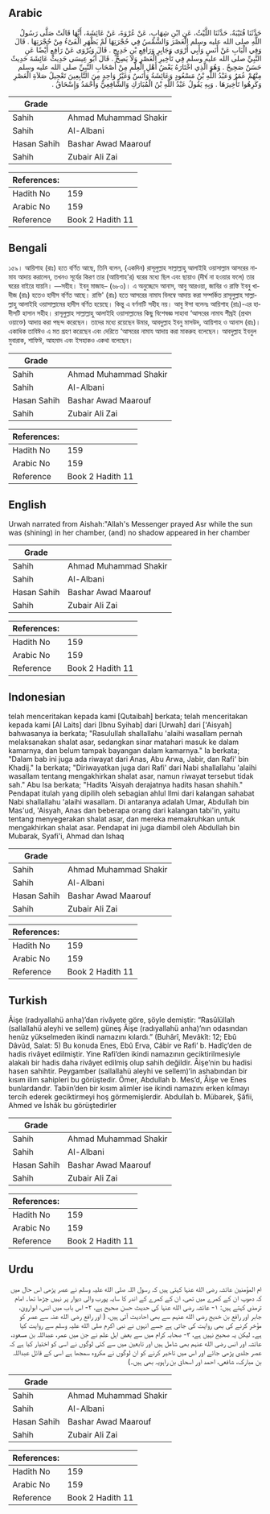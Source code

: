 ## Arabic


<div dir="rtl" lang="ar" style={{fontSize:'larger',backgroundColor:'#f8f9fa',padding:20}}>
حَدَّثَنَا قُتَيْبَةُ، حَدَّثَنَا اللَّيْثُ، عَنِ ابْنِ شِهَابٍ، عَنْ عُرْوَةَ، عَنْ عَائِشَةَ، أَنَّهَا قَالَتْ صَلَّى رَسُولُ اللَّهِ صلى الله عليه وسلم الْعَصْرَ وَالشَّمْسُ فِي حُجْرَتِهَا لَمْ يَظْهَرِ الْفَىْءُ مِنْ حُجْرَتِهَا ‏.‏ قَالَ وَفِي الْبَابِ عَنْ أَنَسٍ وَأَبِي أَرْوَى وَجَابِرٍ وَرَافِعِ بْنِ خَدِيجٍ ‏.‏ قَالَ وَيُرْوَى عَنْ رَافِعٍ أَيْضًا عَنِ النَّبِيِّ صلى الله عليه وسلم فِي تَأْخِيرِ الْعَصْرِ وَلاَ يَصِحُّ ‏.‏ قَالَ أَبُو عِيسَى حَدِيثُ عَائِشَةَ حَدِيثٌ حَسَنٌ صَحِيحٌ ‏.‏ وَهُوَ الَّذِي اخْتَارَهُ بَعْضُ أَهْلِ الْعِلْمِ مِنْ أَصْحَابِ النَّبِيِّ صلى الله عليه وسلم مِنْهُمْ عُمَرُ وَعَبْدُ اللَّهِ بْنُ مَسْعُودٍ وَعَائِشَةُ وَأَنَسٌ وَغَيْرُ وَاحِدٍ مِنَ التَّابِعِينَ تَعْجِيلُ صَلاَةِ الْعَصْرِ وَكَرِهُوا تَأْخِيرَهَا ‏.‏ وَبِهِ يَقُولُ عَبْدُ اللَّهِ بْنُ الْمُبَارَكِ وَالشَّافِعِيُّ وَأَحْمَدُ وَإِسْحَاقُ ‏.‏
</div>
<div style={{backgroundColor:'#f8f9fa',padding:20, marginBottom: 10}}><table> <thead> <tr> <th>Grade</th> <th></th> </tr> </thead> <tbody> <tr><td>Sahih</td><td>Ahmad Muhammad Shakir</td></tr><tr><td>Sahih</td><td>Al-Albani</td></tr><tr><td>Hasan Sahih</td><td>Bashar Awad Maarouf</td></tr><tr><td>Sahih</td><td>Zubair Ali Zai</td></tr></tbody></table><table> <thead> <tr> <th>References:</th> <th></th> </tr> </thead> <tbody><tr><td>Hadith No</td><td>159</td></tr><tr><td>Arabic No</td><td>159</td></tr><tr><td>Reference</td><td>Book 2 Hadith 11</td></tr></tbody></table></div>

## Bengali


<div dir="ltr" lang="bn" style={{fontSize:'larger',backgroundColor:'#f8f9fa',padding:20}}>
১৫৯। আয়িশাহ (রাঃ) হতে বর্ণিত আছে, তিনি বলেন, (একদিন) রাসূলুল্লাহ সাল্লাল্লাহু আলাইহি ওয়াসাল্লাম আসরের নামায আদায় করালেন, তখনও সূর্যের কিরণ তার (আয়িশাহ'র) ঘরের মধ্যে ছিল এবং ছায়াও (দীর্ঘ না হওয়ার ফলে) তার ঘরের বাইরে যায়নি। —সহীহ। ইবনু মাজাহ– (৬৮৩)। এ অনুচ্ছেদে আনাস, আবু আরওয়া, জাবির ও রাফি ইবনু খাদীজ (রাঃ) হতেও হাদীস বর্ণিত আছে। রাফি' (রাঃ) হতে আসরের নামায বিলম্বে আদায় করা সম্পর্কিত রাসূলুল্লাহ সাল্লাল্লাহু আলাইহি ওয়াসাল্লামের হাদীস বর্ণিত হয়েছে। কিন্তু এ বর্ণনাটি সহীহ নয়। আবু ঈসা বলেনঃ আয়িশাহ (রাঃ)-এর হাদীসটি হাসান সহীহ। রাসূলুল্লাহ সাল্লাল্লাহু আলাইহি ওয়াসাল্লামের কিছু বিশেষজ্ঞ সাহাবা ‘আসরের নামায শীঘ্রই (প্রথম ওয়াক্তে) আদায় করা পছন্দ করেছেন। তাদের মধ্যে রয়েছেন উমার, আবদুল্লাহ ইবনু মাসউদ, আয়িশাহ ও আনাস (রাঃ)। একাধিক তাবিঈও এ মত গ্রহণ করেছেন এবং দেরিতে ‘আসরের নামায আদায় করা মাকরুহ বলেছেন। আবদুল্লাহ ইবনুল মুবারাক, শাফিঈ, আহমাদ এবং ইসহাকও একথা বলেছেন।
</div>
<div style={{backgroundColor:'#f8f9fa',padding:20, marginBottom: 10}}><table> <thead> <tr> <th>Grade</th> <th></th> </tr> </thead> <tbody> <tr><td>Sahih</td><td>Ahmad Muhammad Shakir</td></tr><tr><td>Sahih</td><td>Al-Albani</td></tr><tr><td>Hasan Sahih</td><td>Bashar Awad Maarouf</td></tr><tr><td>Sahih</td><td>Zubair Ali Zai</td></tr></tbody></table><table> <thead> <tr> <th>References:</th> <th></th> </tr> </thead> <tbody><tr><td>Hadith No</td><td>159</td></tr><tr><td>Arabic No</td><td>159</td></tr><tr><td>Reference</td><td>Book 2 Hadith 11</td></tr></tbody></table></div>

## English


<div dir="ltr" lang="en" style={{fontSize:'larger',backgroundColor:'#f8f9fa',padding:20}}>
Urwah narrated from Aishah:"Allah's Messenger prayed Asr while the sun was (shining) in her chamber, (and) no shadow appeared in her chamber
</div>
<div style={{backgroundColor:'#f8f9fa',padding:20, marginBottom: 10}}><table> <thead> <tr> <th>Grade</th> <th></th> </tr> </thead> <tbody> <tr><td>Sahih</td><td>Ahmad Muhammad Shakir</td></tr><tr><td>Sahih</td><td>Al-Albani</td></tr><tr><td>Hasan Sahih</td><td>Bashar Awad Maarouf</td></tr><tr><td>Sahih</td><td>Zubair Ali Zai</td></tr></tbody></table><table> <thead> <tr> <th>References:</th> <th></th> </tr> </thead> <tbody><tr><td>Hadith No</td><td>159</td></tr><tr><td>Arabic No</td><td>159</td></tr><tr><td>Reference</td><td>Book 2 Hadith 11</td></tr></tbody></table></div>

## Indonesian


<div dir="ltr" lang="id" style={{fontSize:'larger',backgroundColor:'#f8f9fa',padding:20}}>
telah menceritakan kepada kami [Qutaibah] berkata; telah menceritakan kepada kami [Al Laits] dari [Ibnu Syihab] dari [Urwah] dari ['Aisyah] bahwasanya ia berkata; "Rasulullah shallallahu 'alaihi wasallam pernah melaksanakan shalat asar, sedangkan sinar matahari masuk ke dalam kamarnya, dan belum tampak bayangan dalam kamarnya." Ia berkata; "Dalam bab ini juga ada riwayat dari Anas, Abu Arwa, Jabir, dan Rafi' bin Khadij." Ia berkata; "Diriwayatkan juga dari Rafi' dari Nabi shallallahu 'alaihi wasallam tentang mengakhirkan shalat asar, namun riwayat tersebut tidak sah." Abu Isa berkata; "Hadits 'Aisyah derajatnya hadits hasan shahih." Pendapat itulah yang dipilih oleh sebagian ahlul Ilmi dari kalangan sahabat Nabi shallallahu 'alaihi wasallam. Di antaranya adalah Umar, Abdullah bin Mas'ud, 'Aisyah, Anas dan beberapa orang dari kalangan tabi'in, yaitu tentang menyegerakan shalat asar, dan mereka memakruhkan untuk mengakhirkan shalat asar. Pendapat ini juga diambil oleh Abdullah bin Mubarak, Syafi'i, Ahmad dan Ishaq
</div>
<div style={{backgroundColor:'#f8f9fa',padding:20, marginBottom: 10}}><table> <thead> <tr> <th>Grade</th> <th></th> </tr> </thead> <tbody> <tr><td>Sahih</td><td>Ahmad Muhammad Shakir</td></tr><tr><td>Sahih</td><td>Al-Albani</td></tr><tr><td>Hasan Sahih</td><td>Bashar Awad Maarouf</td></tr><tr><td>Sahih</td><td>Zubair Ali Zai</td></tr></tbody></table><table> <thead> <tr> <th>References:</th> <th></th> </tr> </thead> <tbody><tr><td>Hadith No</td><td>159</td></tr><tr><td>Arabic No</td><td>159</td></tr><tr><td>Reference</td><td>Book 2 Hadith 11</td></tr></tbody></table></div>

## Turkish


<div dir="ltr" lang="tr" style={{fontSize:'larger',backgroundColor:'#f8f9fa',padding:20}}>
Âişe (radıyallahü anha)’dan rivâyete göre, şöyle demiştir: “Rasûlüllah (sallallahü aleyhi ve sellem) güneş Âişe (radıyallahü anha)’nın odasından henüz yükselmeden ikindi namazını kılardı.” (Buhârî, Mevâkît: 12; Ebû Dâvûd, Salat: 5) Bu konuda Enes, Ebû Erva, Câbir ve Rafi’ b. Hadîç’den de hadis rivâyet edilmiştir. Yine Rafi’den ikindi namazının geciktirilmesiyle alakalı bir hadis daha rivâyet edilmiş olup sahih değildir. Âişe’nin bu hadisi hasen sahihtir. Peygamber (sallallahü aleyhi ve sellem)’in ashabından bir kısım ilim sahipleri bu görüştedir. Ömer, Abdullah b. Mes’d, Âişe ve Enes bunlardandır. Tabiin’den bir kısım alimler ise ikindi namazını erken kılmayı tercih ederek geciktirmeyi hoş görmemişlerdir. Abdullah b. Mübarek, Şâfii, Ahmed ve İshâk bu görüştedirler
</div>
<div style={{backgroundColor:'#f8f9fa',padding:20, marginBottom: 10}}><table> <thead> <tr> <th>Grade</th> <th></th> </tr> </thead> <tbody> <tr><td>Sahih</td><td>Ahmad Muhammad Shakir</td></tr><tr><td>Sahih</td><td>Al-Albani</td></tr><tr><td>Hasan Sahih</td><td>Bashar Awad Maarouf</td></tr><tr><td>Sahih</td><td>Zubair Ali Zai</td></tr></tbody></table><table> <thead> <tr> <th>References:</th> <th></th> </tr> </thead> <tbody><tr><td>Hadith No</td><td>159</td></tr><tr><td>Arabic No</td><td>159</td></tr><tr><td>Reference</td><td>Book 2 Hadith 11</td></tr></tbody></table></div>

## Urdu


<div dir="rtl" lang="ur" style={{fontSize:'larger',backgroundColor:'#f8f9fa',padding:20}}>
ام المؤمنین عائشہ رضی الله عنہا کہتی ہیں کہ رسول اللہ صلی الله علیہ وسلم نے عصر پڑھی اس حال میں کہ دھوپ ان کے کمرے میں تھی، ان کے کمرے کے اندر کا سایہ پورب والی دیوار پر نہیں چڑھا تھا۔ امام ترمذی کہتے ہیں: ۱- عائشہ رضی الله عنہا کی حدیث حسن صحیح ہے، ۲- اس باب میں انس، ابوارویٰ، جابر اور رافع بن خدیج رضی الله عنہم سے بھی احادیث آئی ہیں، ( اور رافع رضی الله عنہ سے عصر کو مؤخر کرنے کی بھی روایت کی جاتی ہے جسے انہوں نے نبی اکرم صلی الله علیہ وسلم سے روایت کیا ہے۔ لیکن یہ صحیح نہیں ہے، ۳- صحابہ کرام میں سے بعض اہل علم نے جن میں عمر، عبداللہ بن مسعود، عائشہ اور انس رضی الله عنہم بھی شامل ہیں اور تابعین میں سے کئی لوگوں نے اسی کو اختیار کیا ہے کہ عصر جلدی پڑھی جائے اور اس میں تاخیر کرنے کو ان لوگوں نے مکروہ سمجھا ہے اسی کے قائل عبداللہ بن مبارک، شافعی، احمد اور اسحاق بن راہویہ بھی ہیں۔)
</div>
<div style={{backgroundColor:'#f8f9fa',padding:20, marginBottom: 10}}><table> <thead> <tr> <th>Grade</th> <th></th> </tr> </thead> <tbody> <tr><td>Sahih</td><td>Ahmad Muhammad Shakir</td></tr><tr><td>Sahih</td><td>Al-Albani</td></tr><tr><td>Hasan Sahih</td><td>Bashar Awad Maarouf</td></tr><tr><td>Sahih</td><td>Zubair Ali Zai</td></tr></tbody></table><table> <thead> <tr> <th>References:</th> <th></th> </tr> </thead> <tbody><tr><td>Hadith No</td><td>159</td></tr><tr><td>Arabic No</td><td>159</td></tr><tr><td>Reference</td><td>Book 2 Hadith 11</td></tr></tbody></table></div>
